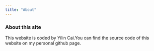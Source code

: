 ```yaml
---
title: "About"
---
```


### About this site

This website is coded by Yilin Cai.You can find the source code of this website on my personal github page. 
